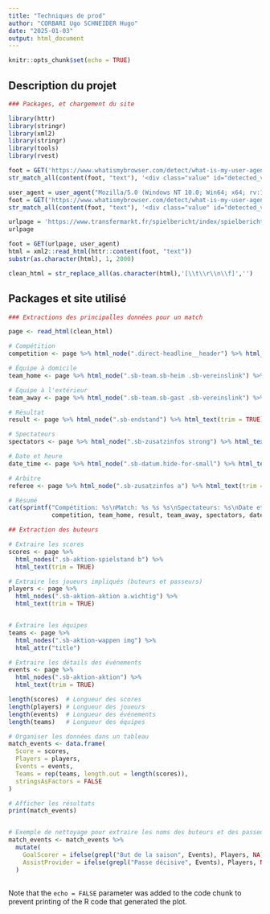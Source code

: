 ```yaml
---
title: "Techniques de prod"
author: "CORBARI Ugo SCHNEIDER Hugo"
date: "2025-01-03"
output: html_document
---
```


```r
knitr::opts_chunk$set(echo = TRUE)
```

## Description du projet 





```r
### Packages, et chargement du site

library(httr)
library(stringr)
library(xml2)
library(stringr)
library(tools)
library(rvest)

foot = GET('https://www.whatismybrowser.com/detect/what-is-my-user-agent/')
str_match_all(content(foot, "text"), '<div class="value" id="detected_value">(.*?)</div>')[[1]][,2]

user_agent = user_agent("Mozilla/5.0 (Windows NT 10.0; Win64; x64; rv:132.0) Gecko/20100101 Firefox/132.0")
foot = GET('https://www.whatismybrowser.com/detect/what-is-my-user-agent/', user_agent)
str_match_all(content(foot, "text"), '<div class="value" id="detected_value">(.*?)</div>')[[1]][,2]

urlpage = 'https://www.transfermarkt.fr/spielbericht/index/spielbericht/4402015'
urlpage

foot = GET(urlpage, user_agent)
html = xml2::read_html(httr::content(foot, "text"))
substr(as.character(html), 1, 2000)

clean_html = str_replace_all(as.character(html),'[\\t\\r\\n\\f]','')


```

## Packages et site utilisé

```r
### Extractions des principalles données pour un match 

page <- read_html(clean_html)

# Compétition
competition <- page %>% html_node(".direct-headline__header") %>% html_text(trim = TRUE)

# Équipe à domicile
team_home <- page %>% html_node(".sb-team.sb-heim .sb-vereinslink") %>% html_text(trim = TRUE)

# Équipe à l'extérieur
team_away <- page %>% html_node(".sb-team.sb-gast .sb-vereinslink") %>% html_text(trim = TRUE)

# Résultat
result <- page %>% html_node(".sb-endstand") %>% html_text(trim = TRUE)

# Spectateurs
spectators <- page %>% html_node(".sb-zusatzinfos strong") %>% html_text(trim = TRUE)

# Date et heure
date_time <- page %>% html_node(".sb-datum.hide-for-small") %>% html_text(trim = TRUE)

# Arbitre
referee <- page %>% html_node(".sb-zusatzinfos a") %>% html_text(trim = TRUE)

# Résumé
cat(sprintf("Compétition: %s\nMatch: %s %s %s\nSpectateurs: %s\nDate et heure: %s\nArbitre: %s\n",
            competition, team_home, result, team_away, spectators, date_time, referee))

```

```r
## Extraction des buteurs 

# Extraire les scores
scores <- page %>%
  html_nodes(".sb-aktion-spielstand b") %>%
  html_text(trim = TRUE)

# Extraire les joueurs impliqués (buteurs et passeurs)
players <- page %>%
  html_nodes(".sb-aktion-aktion a.wichtig") %>%
  html_text(trim = TRUE)


# Extraire les équipes
teams <- page %>%
  html_nodes(".sb-aktion-wappen img") %>%
  html_attr("title")

# Extraire les détails des événements
events <- page %>%
  html_nodes(".sb-aktion-aktion") %>%
  html_text(trim = TRUE)

length(scores)  # Longueur des scores
length(players) # Longueur des joueurs
length(events)  # Longueur des événements
length(teams)   # Longueur des équipes

# Organiser les données dans un tableau
match_events <- data.frame(
  Score = scores,
  Players = players,
  Events = events,
  Teams = rep(teams, length.out = length(scores)),
  stringsAsFactors = FALSE
)

# Afficher les résultats
print(match_events)


# Exemple de nettoyage pour extraire les noms des buteurs et des passeurs
match_events <- match_events %>%
  mutate(
    GoalScorer = ifelse(grepl("But de la saison", Events), Players, NA),
    AssistProvider = ifelse(grepl("Passe décisive", Events), Players, NA)
  )


```

## 
Note that the `echo = FALSE` parameter was added to the code chunk to prevent printing of the R code that generated the plot.
